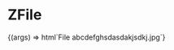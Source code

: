 

<Meta
  title="Buttons/ZFile"
  component="z-file"
/>

# ZFile

<Canvas>
  <Story
    name="ZFile"
  >
    {(args) => html`<z-file file-number="1">File abcdefghsdasdakjsdkj.jpg</z-file>`}
  </Story>
</Canvas>

<ArgsTable of="z-file" />


